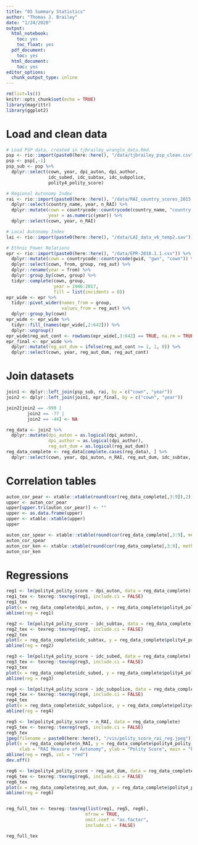 ```yaml
---
title: "05 Summary Statistics"
author: "Thomas J. Brailey"
date: "1/24/2020"
output:
  html_notebook:
    toc: yes
    toc_float: yes
  pdf_document:
    toc: yes
  html_document:
    toc: yes
editor_options:
  chunk_output_type: inline
---
```

<style>
    body .main-container {
        max-width: 100%;
    }
</style>

```r
rm(list=ls())
knitr::opts_chunk$set(echo = TRUE)
library(magrittr)
library(ggplot2)
```

# Load and clean data
```r
# Load PSP data, created in tjbrailey_wrangle_data.Rmd.
psp <- rio::import(paste0(here::here(), "/data/tjbrailey_psp_clean.csv"))
psp <- psp[,-1]
psp_sub <- psp %>%
  dplyr::select(cown, year, dpi_auton, dpi_author,
                idc_subed, idc_subtax, idc_subpolice,
                polity4_polity_score)

# Regional Autonomy Index
rai <- rio::import(paste0(here::here(), "/data/RAI_country_scores_2015.xlsx")) %>%
  dplyr::select(country_name, year, n_RAI) %>%
  dplyr::mutate(cown = countrycode::countrycode(country_name, "country.name", "cown"),
                year = as.numeric(year)) %>%
  dplyr::select(cown, year, n_RAI)

# Local Autonomy Index
lai <- rio::import(paste0(here::here(), "/data/LAI_data_v6_temp2.sav"))

# Ethnic Power Relations
epr <- rio::import(paste0(here::here(), "/data/EPR-2018.1.1.csv")) %>%
  dplyr::mutate(cown = countrycode::countrycode(gwid, "gwn", "cown")) %>%
  dplyr::select(cown, from, group, reg_aut) %>%
  dplyr::rename(year = from) %>% 
  dplyr::group_by(cown, group) %>%
  tidyr::complete(cown, group, 
                  year = 1946:2017, 
                  fill = list(incidents = 0)) 
epr_wide <- epr %>% 
  tidyr::pivot_wider(names_from = group, 
                     values_from = reg_aut) %>%
  dplyr::group_by(cown) 
epr_wide <- epr_wide %>%
  tidyr::fill_(names(epr_wide[,2:642])) %>%
  dplyr::ungroup()
epr_wide$reg_aut_cont <- rowSums(epr_wide[,3:642] == TRUE, na.rm = TRUE)
epr_final <- epr_wide %>%  
  dplyr::mutate(reg_aut_dum = ifelse(reg_aut_cont >= 1, 1, 0)) %>%
  dplyr::select(cown, year, reg_aut_dum, reg_aut_cont)
```
# Join datasets
```r
join1 <- dplyr::left_join(psp_sub, rai, by = c("cown", "year"))
join2 <- dplyr::left_join(join1, epr_final, by = c("cown", "year"))

join2[join2 == -999 |
        join2 == -77 |
        join2 == -44] <- NA

reg_data <- join2 %>%
  dplyr::mutate(dpi_auton = as.logical(dpi_auton),
                dpi_author = as.logical(dpi_author),
                reg_aut_dum = as.logical(reg_aut_dum))
reg_data_complete <- reg_data[complete.cases(reg_data), ] %>%
  dplyr::select(cown, year, dpi_auton, n_RAI, reg_aut_dum, idc_subtax, idc_subed, idc_subpolice, dpi_author, polity4_polity_score)
```

# Correlation tables
```r
auton_cor_pear <- xtable::xtable(round(cor(reg_data_complete[,3:9]),2))
upper <- auton_cor_pear
upper[upper.tri(auton_cor_pear)] <- ""
upper <- as.data.frame(upper)
upper <- xtable::xtable(upper)
upper

auton_cor_spear <- xtable::xtable(round(cor(reg_data_complete[,3:9], method = "spearman"),2))
auton_cor_spear
auton_cor_ken <- xtable::xtable(round(cor(reg_data_complete[,3:9], method = "kendall"),2))
auton_cor_ken
```

# Regressions
```r
reg1 <- lm(polity4_polity_score ~ dpi_auton, data = reg_data_complete)
reg1_tex <- texreg::texreg(reg1, include.ci = FALSE)
reg1_tex
plot(x = reg_data_complete$dpi_auton, y = reg_data_complete$polity4_polity_score)
abline(reg = reg1)

reg2 <- lm(polity4_polity_score ~ idc_subtax, data = reg_data_complete)
reg2_tex <- texreg::texreg(reg2, include.ci = FALSE)
reg2_tex
plot(x = reg_data_complete$idc_subtax, y = reg_data_complete$polity4_polity_score)
abline(reg = reg2)

reg3 <- lm(polity4_polity_score ~ idc_subed, data = reg_data_complete)
reg3_tex <- texreg::texreg(reg3, include.ci = FALSE)
reg3_tex
plot(x = reg_data_complete$idc_subed, y = reg_data_complete$polity4_polity_score)
abline(reg = reg3)

reg4 <- lm(polity4_polity_score ~ idc_subpolice, data = reg_data_complete)
reg4_tex <- texreg::texreg(reg4, include.ci = FALSE)
reg4_tex
plot(x = reg_data_complete$idc_subpolice, y = reg_data_complete$polity4_polity_score)
abline(reg = reg4)

reg5 <- lm(polity4_polity_score ~ n_RAI, data = reg_data_complete)
reg5_tex <- texreg::texreg(reg5, include.ci = FALSE)
reg5_tex
jpeg(filename = paste0(here::here(), "/vis/polity_score_rai_reg.jpeg"))
plot(x = reg_data_complete$n_RAI, y = reg_data_complete$polity4_polity_score,
     xlab = "RAI Measure of Autonomy", ylab = "Polity Score", main = "Predicting Polity Score with Regional Autonomy Provisions")
abline(reg = reg5, col = "red")
dev.off()

reg6 <- lm(polity4_polity_score ~ reg_aut_dum, data = reg_data_complete)
reg6_tex <- texreg::texreg(reg6, include.ci = FALSE)
reg6_tex
plot(x = reg_data_complete$reg_aut_dum, y = reg_data_complete$polity4_polity_score)
abline(reg = reg6)


reg_full_tex <- texreg::texreg(list(reg1, reg5, reg6), 
                              mfrow = TRUE, 
                              omit.coef = "as.factor", 
                              include.ci = FALSE) 

reg_full_tex
```